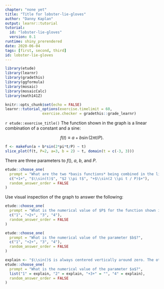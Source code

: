 ```yaml
---
chapter: "none yet"
title: "Title for lobster-lie-gloves"
author: "Danny Kaplan"
output: learnr::tutorial
tutorial:
  id: "lobster-lie-gloves"
  version: 0.1
runtime: shiny_prerendered
date: 2020-06-04 
tags: [first, second, third]
id: lobster-lie-gloves
---
```


```r
library(etude)
library(learnr)
library(gradethis)
library(ggformula)
library(mosaic)
library(mosaicCalc)
library(math141Z)

knitr::opts_chunk$set(echo = FALSE)
learnr::tutorial_options(exercise.timelimit = 60, 
                 exercise.checker = gradethis::grade_learnr)
```


`r etude::exercise_title()` The function shown in the graph is a linear combination of a constant and a sine:

$$f(t) \equiv a + b \sin(2\pi t/P).$$

```r
f <- makeFun(a + b*sin(2*pi*t/P) ~ t)
slice_plot(f(t, P=2, a=3, b = 2) ~ t, domain(t = c(-3, 3)))
```

There are three parameters to $f()$, $a$, $b$, and $P$.


```r
etude::choose_one(
  prompt = "What are the two *basis functions* being combined in the linear combination?",
  c("+1+", "$\\sin(t)$", "$2 \\pi t$", "+$\\sin(2 \\pi t / P)$+"),
  random_answer_order = FALSE
)
```

Use visual inspection of the graph to answer the following:

```r
etude::choose_one(
  prompt = "What is the numerical value of $P$ for the function shown in the graph?",
  c("1", "+2+", "3", "4"),
  random_answer_order = FALSE
)
```


```r
etude::choose_one(
  prompt = "What is the numerical value of the parameter $b$?",
  c("1", "+2+", "3", "4"),
  random_answer_order = FALSE
)
```

```r
explain <- "$\\sin()$ is always centered vertically around zero. The other basis function in the linear combination is what moves the center of $\\sin()$ up from zero." 
etude::choose_one(
  prompt = "What is the numerical value of the parameter $a$?",
  list("1" = explain, "2" = explain, "+3+" = "", "4" = explain),
  random_answer_order = FALSE
)
```


